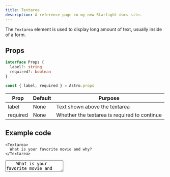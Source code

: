 ```yaml
---
title: Textarea
description: A reference page in my new Starlight docs site.
---
```



The `Textarea` element is used to display long amount of text, usually inside of a form.

## Props
```ts
interface Props {
  label?: string
  required?: boolean
}

const { label, required } = Astro.props
```

| Prop | Default | Purpose |
| ----------- | ----------- | ----------- |
| label | None | Text shown above the textarea |
| required | None | Whether the textarea is required to continue |

## Example code

```astro title="index.astro"
<Textarea>
  What is your favorite movie and why?
</Textarea>
```

<Showcase>
  <Textarea>
    What is your favorite movie and why?
  </Textarea>
</Showcase>